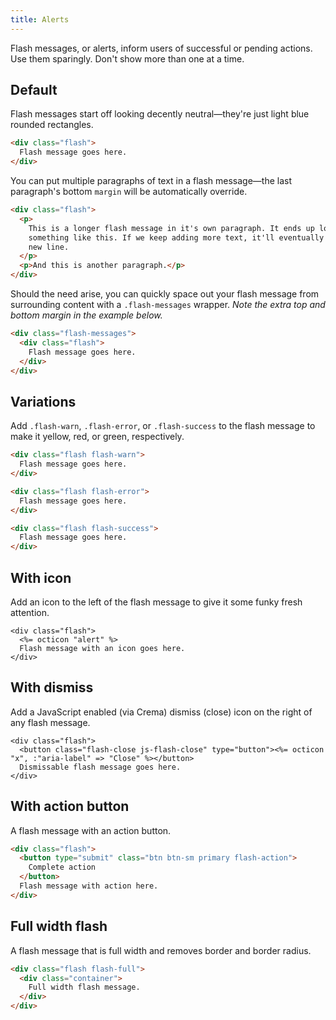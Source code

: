 ```yaml
---
title: Alerts
---
```



Flash messages, or alerts, inform users of successful or pending actions. Use them sparingly. Don't show more than one at a time.

## Default

Flash messages start off looking decently neutral—they're just light blue rounded rectangles.

```html live
<div class="flash">
  Flash message goes here.
</div>
```

You can put multiple paragraphs of text in a flash message—the last paragraph's bottom `margin` will be automatically override.

```html live
<div class="flash">
  <p>
    This is a longer flash message in it's own paragraph. It ends up looking
    something like this. If we keep adding more text, it'll eventually wrap to a
    new line.
  </p>
  <p>And this is another paragraph.</p>
</div>
```

Should the need arise, you can quickly space out your flash message from surrounding content with a `.flash-messages` wrapper. _Note the extra top and bottom margin in the example below._

```html live
<div class="flash-messages">
  <div class="flash">
    Flash message goes here.
  </div>
</div>
```

## Variations

Add `.flash-warn`, `.flash-error`, or `.flash-success` to the flash message to make it yellow, red, or green, respectively.

```html live
<div class="flash flash-warn">
  Flash message goes here.
</div>
```

```html live
<div class="flash flash-error">
  Flash message goes here.
</div>
```

```html live
<div class="flash flash-success">
  Flash message goes here.
</div>
```

## With icon

Add an icon to the left of the flash message to give it some funky fresh attention.

```erb
<div class="flash">
  <%= octicon "alert" %>
  Flash message with an icon goes here.
</div>
```

## With dismiss

Add a JavaScript enabled (via Crema) dismiss (close) icon on the right of any flash message.

```erb
<div class="flash">
  <button class="flash-close js-flash-close" type="button"><%= octicon "x", :"aria-label" => "Close" %></button>
  Dismissable flash message goes here.
</div>
```

## With action button

A flash message with an action button.

```html live
<div class="flash">
  <button type="submit" class="btn btn-sm primary flash-action">
    Complete action
  </button>
  Flash message with action here.
</div>
```

## Full width flash

A flash message that is full width and removes border and border radius.

```html live
<div class="flash flash-full">
  <div class="container">
    Full width flash message.
  </div>
</div>
```
